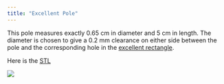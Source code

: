 ```yaml
---
title: "Excellent Pole"
---
```


This pole measures exactly 0.65 cm in diameter and 5 cm in length. The diameter is chosen to give a 0.2 mm clearance on either side between the pole and the corresponding hole in the [excellent rectangle](excellent_rectangle.qmd).

Here is the [STL](excellent_pole.stl)

![](Excellent_pole.JPG)